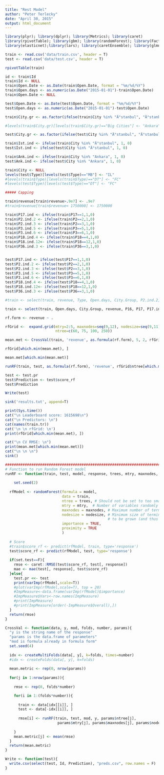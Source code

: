 ```yaml
---
title: "Rest Model"
author: "Peter Terlecky"
date: "April 30, 2015"
output: html_document
---
```

```r
library(plyr); library(dplyr); library(Metrics); library(caret)
library(rpivotTable); library(gbm); library(randomForest); library(FactoMineR)
library(elasticnet);library(lars); library(caretEnsemble); library(glmnet)
```

```r
train <- read.csv('data/train.csv', header = T)
test <- read.csv('data/test.csv', header = T)
```

```r
rpivotTable(train)
```


```r
id <- train$Id
train$Id <- NULL
train$Open.Date <- as.Date(train$Open.Date, format = "%m/%d/%Y")
train$Open.days <- as.numeric(as.Date("2015-01-01")-train$Open.Date)
train$Open.Date <- NULL

test$Open.Date <- as.Date(test$Open.Date, format = "%m/%d/%Y")
test$Open.days <- as.numeric(as.Date("2015-01-01")-test$Open.Date)

train$City.gr <- as.factor(ifelse(train$City %in% "Ä°stanbul", "Ä°stanbul", ifelse(train$City %in% "Ankara", "Ankara", as.character(train$City.Group))))

#levels(train$City.gr)[levels(train$City.gr)=="Big Cities"] <- "Ankara"

test$City.gr <- as.factor(ifelse(test$City %in% "Ä°stanbul", "Ä°stanbul", ifelse(test$City %in% "Ankara", "Ankara", as.character(test$City.Group))))

train$Ist.ind <- ifelse(train$City %in% "Ä°stanbul", 1, 0)
test$Ist.ind <- ifelse(test$City %in% "Ä°stanbul", 1, 0)

train$Ank.ind <- ifelse(train$City %in% "Ankara", 1, 0)
test$Ank.ind <- ifelse(test$City %in% "Ankara", 1, 0)

train$City <- NULL
levels(test$Type)[levels(test$Type)=="MB"] <- "IL"
#levels(train$Type)[levels(train$Type)=="DT"] <- "FC"
#levels(test$Type)[levels(test$Type)=="DT"] <- "FC"

##### Capping

train$revenue[train$revenue>.9e7] <- .9e7
#train$revenue[train$revenue< 1750000] <- 1750000

```

```r

train$P17.ind <- ifelse(train$P17==1,1,0)
train$P2.ind.2 <- ifelse(train$P2==2,1,0)
train$P2.ind.3 <- ifelse(train$P2==3,1,0)
train$P3.ind.5 <- ifelse(train$P3==5,1,0)
train$P3.ind.6 <- ifelse(train$P3==6,1,0)
train$P18.ind.4 <- ifelse(train$P18==4,1,0)
train$P18.ind.12<- ifelse(train$P18==12,1,0)
train$P36.ind.3 <- ifelse(train$P36==3,1,0)


test$P17.ind <- ifelse(test$P17==1,1,0)
test$P2.ind.2 <- ifelse(test$P2==2,1,0)
test$P2.ind.3 <- ifelse(test$P2==3,1,0)
test$P3.ind.5 <- ifelse(test$P3==5,1,0)
test$P3.ind.6 <- ifelse(test$P3==6,1,0)
test$P18.ind.4 <- ifelse(test$P18==4,1,0)
test$P18.ind.12<- ifelse(test$P18==12,1,0)
test$P36.ind.3 <- ifelse(test$P36==3,1,0)

```


```r

#train <- select(train, revenue, Type, Open.days, City.Group, P2.ind.2, P2.ind.3, P17.ind, P18.ind.4, P18.ind.12, P36.ind.3, P36, P2, P17, P18, Ank.ind)

train <- select(train, Open.days, City.Group, revenue, P16, P17, P17.ind, P36, P2, P37, P28, P2.ind.2, P18)

rf.form <- revenue ~ .

```

```r
rfGrid <-  expand.grid(mtry=2:5, maxnodes=seq(9,12), nodesize=seq(9,11), 
                       ntree=c(60, 75, 100, 250))

```

```r
mean.met <- CrossVal(train, 'revenue', as.formula(rf.form), 5, 2, rfGrid)

rfGrid[which.min(mean.met), ]

mean.met[which.min(mean.met)]

runRF(train, test, as.formula(rf.form), 'revenue', rfGrid$ntree[which.min(mean.met)],  rfGrid$mtry[which.min(mean.met)],rfGrid$maxnodes[which.min(mean.met)],rfGrid$nodesize[which.min(mean.met)], set.test=T)

test <- test.pr
test$Prediction <- test$score_rf
test$Prediction

Write(test)
```

```r
sink('results.txt', append=T)

print(Sys.time())
cat("\n Leaderboard score: 1615698\n")
cat("\n Predictors: \n")
cat(names(train.tr))
cat('\n \n rfGrid: \n')
print(rfGrid[which.min(mean.met), ])

cat("\n CV RMSE: \n")
print(mean.met[which.min(mean.met)])
cat("\n \n \n")
sink()
```

```r
############################################################################################################
# Function to run Random Forest model
runRF <- function(train, test, model, response, trees, mtry, maxnodes, nodesize, set.test=F){
  
    set.seed(2)
  
  rfModel <- randomForest(formula = model,
                          data = train,
                          ntree = trees, # Should not be set to too small to ensure that every input row gets predicted at least a few times
                          mtry = mtry,  # Number of variables randomly sampled as candidates at each split
                          maxnodes = maxnodes, # Maximum number of terminal nodes trees can have. If not given, trees are grown to the maximum possible (subject to limits by nodesize)
                          nodesize = nodesize, # Minimum size of terminal nodes. Setting this number larger causes smaller trees
                                               # to be grown (and thus take less time).Default=1 (for classification); Default=5 (for regression)
                          importance = TRUE,
                          proximity = TRUE
                          )
  
  # Score
  #train$score_rf <- predict(rfModel, train, type='response')
  test$score_rf <- predict(rfModel, test, type='response')
  
  if(set.test==F){
    rmse <- caret::RMSE(test$score_rf, test[, response])
    mae <- mae(test[, response], test$score_rf)
  }else{
    test.pr <<- test
    print(varImp(rfModel,scale=T))
    #plot(varImp(rfModel,scale=T), top = 20)
    #ImpMeasure<-data.frame(varImp(rfModel)$importance)
    #ImpMeasure$Vars<-row.names(ImpMeasure)
    #print(ImpMeasure)
    #print(ImpMeasure[order(-ImpMeasure$Overall),])
  }
  return(rmse)
}

```

```r

CrossVal <- function(data, y, mod, folds, number, params){
  "y is the string name of the response"
  "params is the data.frame of parameters"
  "mod is formula already in formula form"
  set.seed(4)
  
  idx <- createMultiFolds(data[, y], k=folds, times=number)
  #idx <- createFolds(data[, y], k=folds)
  
  mean.metric <- rep(0, nrow(params))
  
  for(j in 1:nrow(params)){
    
    rmse <- rep(0, folds*number)

    for(i in 1:(folds*number)){
    
      train <- data[idx[[i]], ]
      test <- data[-idx[[i]], ]
    
      rmse[i] <- runRF(train, test, mod, y, params$ntree[j],
                        params$mtry[j], params$maxnodes[j], params$nodesize[j])
    
    }
    mean.metric[j] <- mean(rmse)
  }
  return(mean.metric)
}
```



```r
Write <- function(test){
  write.csv(select(test, Id, Prediction), "preds.csv", row.names = F)
}
```
